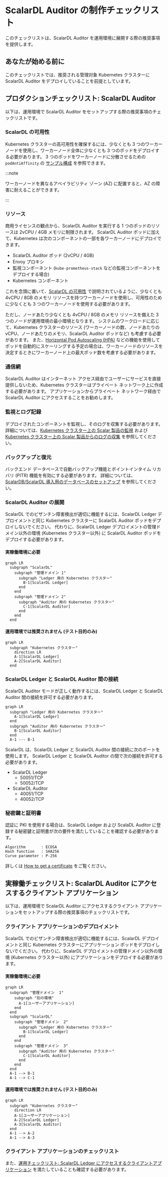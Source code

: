 ---
---

# ScalarDL Auditor の制作チェックリスト


<TranslationBanner />

このチェックリストは、ScalarDL Auditor を運用環境に展開する際の推奨事項を提供します。

## あなたが始める前に

このチェックリストでは、推奨される管理対象 Kubernetes クラスターに ScalarDL Auditor をデプロイしていることを前提としています。

## プロダクションチェックリスト: ScalarDL Auditor

以下は、運用環境で ScalarDL Auditor をセットアップする際の推奨事項のチェックリストです。

### ScalarDL の可用性

Kubernetes クラスターの高可用性を確保するには、少なくとも 3 つのワーカーノードを使用し、ワーカーノード全体に少なくとも 3 つのポッドをデプロイする必要があります。 3 つのポッドをワーカーノードに分散させるための `podAntiAffinity` の [サンプル構成](https://github.com/scalar-labs/scalar-kubernetes/blob/master/conf/scalardl-audit-custom-values.yaml) を参照できます。

:::note

ワーカーノードを異なるアベイラビリティ ゾーン (AZ) に配置すると、AZ の障害に耐えることができます。

:::

### リソース

商用ライセンスの観点から、ScalarDL Auditor を実行する 1 つのポッドのリソースは 2vCPU / 4GB メモリに制限されます。 ScalarDL Auditor ポッドに加えて、Kubernetes は次のコンポーネントの一部を各ワーカーノードにデプロイできます。

* ScalarDL Auditor ポッド (2vCPU / 4GB)
* Envoy プロキシ
* 監視コンポーネント (`kube-prometheus-stack` などの監視コンポーネントをデプロイする場合)
* Kubernetes コンポーネント

これを念頭に置いて、[ScalarDL の可用性](#scalardl-availability) で説明されているように、少なくとも 4vCPU / 8GB のメモリ リソースを持つワーカーノードを使用し、可用性のために少なくとも 3 つのワーカーノードを使用する必要があります。

ただし、ノードあたり少なくとも 4vCPU / 8GB のメモリ リソースを備えた 3 つのノードが運用環境の最小環境となります。 システムのワークロードに応じて、Kubernetes クラスターのリソース (ワーカーノードの数、ノードあたりの vCPU、ノードあたりのメモリ、ScalarDL Auditor ポッドなど) も考慮する必要があります。 また、[Horizontal Pod Autoscaling (HPA)](https://kubernetes.io/docs/tasks/run-application/horizontal-pod-autoscale/) などの機能を使用してポッドを自動的にスケーリングする予定の場合は、ワーカーノードのリソースを決定するときにワーカーノード上の最大ポッド数を考慮する必要があります。

### 通信網

ScalarDL Auditor はインターネット アクセス経由でユーザーにサービスを直接提供しないため、Kubernetes クラスターはプライベート ネットワーク上に作成する必要があります。 アプリケーションからプライベート ネットワーク経由で ScalarDL Auditor にアクセスすることをお勧めします。

### 監視とログ記録

デプロイされたコンポーネントを監視し、そのログを収集する必要があります。 詳細については、[Kubernetes クラスター上の Scalar 製品の監視](K8sMonitorGuide.mdx) および  [Kubernetes クラスター上の Scalar 製品からのログの収集](K8sLogCollectionGuide.mdx) を参照してください。

### バックアップと復元

バックエンド データベースで自動バックアップ機能とポイントインタイム リカバリ (PITR) 機能を有効にする必要があります。 詳細については、[ScalarDB/ScalarDL 導入用のデータベースのセットアップ](SetupDatabase.mdx) を参照してください。

### ScalarDL Auditor の展開

ScalarDL でのビザンチン障害検出が適切に機能するには、ScalarDL Ledger デプロイメントと同じ Kubernetes クラスターに ScalarDL Auditor ポッドをデプロイしないでください。 代わりに、ScalarDL Ledger デプロイメントの管理ドメイン以外の環境 (Kubernetes クラスター以外) に ScalarDL Auditor ポッドをデプロイする必要があります。

#### 実稼働環境に必要

```mermaid
graph LR
  subgraph "ScalarDL"
    subgraph "管理ドメイン 1"
      subgraph "Ledger 用の Kubernetes クラスター"
        B-1[ScalarDL Ledger]
      end
    end
    subgraph "管理ドメイン 2"
      subgraph "Auditor 用の Kubernetes クラスター"
        C-1[ScalarDL Auditor]
      end
    end
  end
```

#### 運用環境では推奨されません (テスト目的のみ)

```mermaid
graph LR
  subgraph "Kubernetes クラスター"
    direction LR
    A-1[ScalarDL Ledger]
    A-2[ScalarDL Auditor]
  end
```

### ScalarDL Ledger と ScalarDL Auditor 間の接続

ScalarDL Auditor モードが正しく動作するには、ScalarDL Ledger と ScalarDL Auditor 間の接続を許可する必要があります。

```mermaid
graph LR
  subgraph "Ledger 用の Kubernetes クラスター"
    A-1[ScalarDL Ledger]
  end
  subgraph "Auditor 用の Kubernetes クラスター"
    B-1[ScalarDL Auditor]
  end
  A-1 --- B-1
```

ScalarDL は、ScalarDL Ledger と ScalarDL Auditor 間の接続に次のポートを使用します。 ScalarDL Ledger と ScalarDL Auditor の間で次の接続を許可する必要があります。

* ScalarDL Ledger
  * 50051/TCP
  * 50052/TCP
* ScalarDL Auditor
  * 40051/TCP
  * 40052/TCP

### 秘密鍵と証明書

認証に PKI を使用する場合は、ScalarDL Ledger および ScalaDL Auditor に登録する秘密鍵と証明書が次の要件を満たしていることを確認する必要があります。

```console
Algorithm       : ECDSA
Hash function   : SHA256
Curve parameter : P-256
```

詳しくは [How to get a certificate](https://scalardl.scalar-labs.com/ja-jp/docs/latest/ca/caclient-getting-started) をご覧ください。

## 実稼働チェックリスト: ScalarDL Auditor にアクセスするクライアント アプリケーション

以下は、運用環境で ScalarDL Auditor にアクセスするクライアント アプリケーションをセットアップする際の推奨事項のチェックリストです。

### クライアント アプリケーションのデプロイメント

ScalarDL でのビザンチン障害検出が適切に機能するには、ScalarDL デプロイメントと同じ Kubernetes クラスターにアプリケーション ポッドをデプロイしないでください。 代わりに、ScalarDL デプロイメントの管理ドメイン以外の環境 (Kubernetes クラスター以外) にアプリケーションをデプロイする必要があります。

#### 実稼働環境に必要

```mermaid
graph LR
  subgraph "管理ドメイン  1"
    subgraph "別の環境"
      A-1[ユーザーアプリケーション]
    end
  end
  subgraph "ScalarDL"
    subgraph "管理ドメイン  2"
      subgraph "Ledger 用の Kubernetes クラスター"
        B-1[ScalarDL Ledger]
      end
    end
    subgraph "管理ドメイン  3"
      subgraph "Auditor 用の Kubernetes クラスター"
        C-1[ScalarDL Auditor]
      end
    end
  end
  A-1 --> B-1
  A-1 --> C-1
```

#### 運用環境では推奨されません (テスト目的のみ)

```mermaid
graph LR
  subgraph "Kubernetes クラスター"
    direction LR
    A-1[ユーザーアプリケーション]
    A-2[ScalarDL Ledger]
    A-3[ScalarDL Auditor]
  end
  A-1 --> A-2
  A-1 --> A-3
```

### クライアント アプリケーションのチェックリスト

また、[運用チェックリスト: ScalarDL Ledger にアクセスするクライアントアプリケーション](ProductionChecklistForScalarDLLedger.mdx#運用チェックリスト-scalardl-ledger-にアクセスするクライアントアプリケーション) を満たしていることも確認する必要があります。
